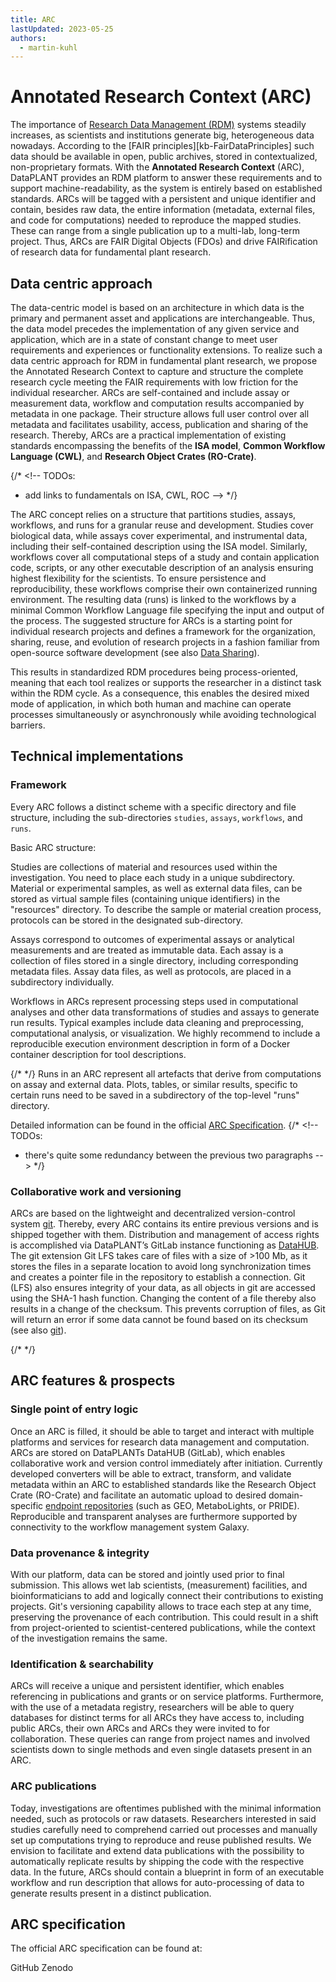 ```yaml
---
title: ARC
lastUpdated: 2023-05-25
authors:
  - martin-kuhl
---
```


# Annotated Research Context (ARC)

The importance of [Research Data Management (RDM)](/fundamentals/research-data-management) systems steadily increases, as scientists and institutions generate big, heterogeneous data nowadays. According to the [FAIR principles][kb-FairDataPrinciples] such data should be available in open, public archives, stored in contextualized, non-proprietary formats. With the **Annotated Research Context** (ARC), DataPLANT provides an RDM platform to answer these requirements and to support machine-readability, as the system is entirely based on established standards. ARCs will be tagged with a persistent and unique identifier and contain, besides raw data, the entire information (metadata, external files, and code for computations) needed to reproduce the mapped studies. These can range from a single publication up to a multi-lab, long-term project. Thus, ARCs are FAIR Digital Objects (FDOs) and drive FAIRification of research data for fundamental plant research.

## Data centric approach

The data-centric model is based on an architecture in which data is the primary and permanent asset and applications are interchangeable. Thus, the data model precedes the implementation of any given service and application, which are in a state of constant change to meet user requirements and experiences or functionality extensions.
To realize such a data centric approach for RDM in fundamental plant research, we propose the Annotated Research Context to capture and structure the complete research cycle meeting the FAIR requirements with low friction for the individual researcher. ARCs are self-contained and include assay or measurement data, workflow and computation results accompanied by metadata in one package. Their structure allows full user control over all metadata and facilitates usability, access, publication and sharing of the research. Thereby, ARCs are a practical implementation of existing standards encompassing the benefits of the **ISA model**, **Common Workflow Language (CWL)**, and **Research Object Crates (RO-Crate)**.

{/* <!-- TODOs:
- add links to fundamentals on ISA, CWL, ROC
 --> */}

The ARC concept relies on a structure that partitions studies, assays, workflows, and runs for a granular reuse and development. Studies cover biological data, while assays cover experimental, and instrumental data, including their self-contained description using the ISA model. Similarly, workflows cover all computational steps of a study and contain application code, scripts, or any other executable description of an analysis ensuring highest flexibility for the scientists. To ensure persistence and reproducibility, these workflows comprise their own containerized running environment. The resulting data (runs) is linked to the workflows by a minimal Common Workflow Language file specifying the input and output of the process. The suggested structure for ARCs is a starting point for individual research projects and defines a framework for the organization, sharing, reuse, and evolution of research projects in a fashion familiar from open-source software development (see also [Data Sharing](/fundamentals/data-sharing/)).

This results in standardized RDM procedures being process-oriented, meaning that each tool realizes or supports the researcher in a distinct task within the RDM cycle. As a consequence, this enables the desired mixed mode of application, in which both human and machine can operate processes simultaneously or asynchronously while avoiding technological barriers.

## Technical implementations

### Framework

Every ARC follows a distinct scheme with a specific directory and file structure, including the sub-directories `studies`, `assays`, `workflows`, and `runs`.

Basic ARC structure:


<BaseARC /> 

Studies are collections of material and resources used within the investigation. You need to place each study in a unique subdirectory. Material or experimental samples, as well as external data files, can be stored as virtual sample files (containing unique identifiers) in the "resources" directory. To describe the sample or material creation process, protocols can be stored in the designated sub-directory.

Assays correspond to outcomes of experimental assays or analytical measurements and are treated as immutable data. Each assay is a collection of files stored in a single directory, including corresponding metadata files. Assay data files, as well as protocols, are placed in a subdirectory individually.

Workflows in ARCs represent processing steps used in computational analyses and other data transformations of studies and assays to generate run results. Typical examples include data cleaning and preprocessing, computational analysis, or visualization.
We highly recommend to include a reproducible execution environment description in form of a Docker container description for tool descriptions.

{/* <!-- TODOs: add link to Docker --> */}
Runs in an ARC represent all artefacts that derive from computations on assay and external data. Plots, tables, or similar results, specific to certain runs need to be saved in a subdirectory of the top-level "runs" directory.

Detailed information can be found in the official [ARC Specification](/core-concepts/arc/#arc-specification).
{/* <!-- TODOs:
- there's quite some redundancy between the previous two paragraphs
 --> */}

 ### Collaborative work and versioning

ARCs are based on the lightweight and decentralized version-control system [git](/fundamentals/version-control-git). Thereby, every ARC contains its entire previous versions and is shipped together with them. Distribution and management of access rights is accomplished via DataPLANT’s GitLab instance functioning as [DataHUB](/datahub). The git extension Git LFS takes care of files with a size of >100 Mb, as it stores the files in a separate location to avoid long synchronization times and creates a pointer file in the repository to establish a connection.
Git (LFS) also ensures integrity of your data, as all objects in git are accessed using the SHA-1 hash function. Changing the content of a file thereby also results in a change of the checksum. This prevents corruption of files, as Git will return an error if some data cannot be found based on its checksum (see also [git](/fundamentals/version-control-git)).

{/* <!-- TODOs: move some git details to git article and rather link here --> */}

## ARC features & prospects

### Single point of entry logic

Once an ARC is filled, it should be able to target and interact with multiple platforms and services for research data management and computation. ARCs are stored on DataPLANTs DataHUB (GitLab), which enables collaborative work and version control immediately after initiation. Currently developed converters will be able to extract, transform, and validate metadata within an ARC to established standards like the Research Object Crate (RO-Crate) and facilitate an automatic upload to desired domain-specific [endpoint repositories](fundamentals/public-data-repositories) (such as GEO, MetaboLights, or PRIDE). Reproducible and transparent analyses are furthermore supported by connectivity to the workflow management system Galaxy.  


### Data provenance & integrity

With our platform, data can be stored and jointly used prior to final submission. This allows wet lab scientists, (measurement) facilities, and bioinformaticians to add and logically connect their contributions to existing projects. Git's versioning capability allows to trace each step at any time, preserving the provenance of each contribution. This could result in a shift from project-oriented to scientist-centered publications, while the context of the investigation remains the same.

### Identification & searchability

ARCs will receive a unique and persistent identifier, which enables referencing in publications and grants or on service platforms. Furthermore, with the use of a metadata registry, researchers will be able to query databases for distinct terms for all ARCs they have access to, including public ARCs, their own ARCs and ARCs they were invited to for collaboration. These queries can range from project names and involved scientists down to single methods and even single datasets present in an ARC.

### ARC publications

Today, investigations are oftentimes published with the minimal information needed, such as protocols or raw datasets. Researchers interested in said studies carefully need to comprehend carried out processes and manually set up computations trying to reproduce and reuse published results. We envision to facilitate and extend data publications with the possibility to automatically replicate results by shipping the code with the respective data. In the future, ARCs should contain a blueprint in form of an executable workflow and run description that allows for auto-processing of data to generate results present in a distinct publication.

## ARC specification

The official ARC specification can be found at:


<LinkButton href='https://github.com/nfdi4plants/ARC-specification' icon="external" variant="primary">GitHub</LinkButton> 
<LinkButton href='https://zenodo.org/doi/10.5281/zenodo.8302661' icon="external" variant="primary">Zenodo</LinkButton>